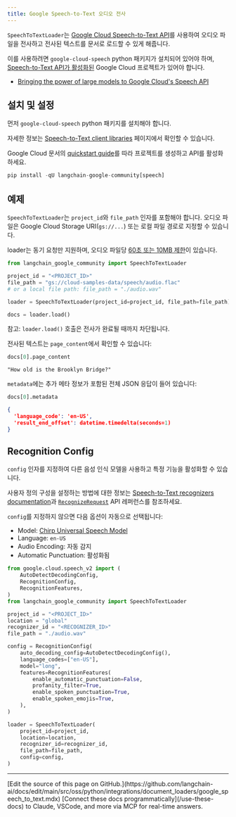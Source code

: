 ```yaml
---
title: Google Speech-to-Text 오디오 전사
---
```


`SpeechToTextLoader`는 [Google Cloud Speech-to-Text API](https://cloud.google.com/speech-to-text)를 사용하여 오디오 파일을 전사하고 전사된 텍스트를 문서로 로드할 수 있게 해줍니다.

이를 사용하려면 `google-cloud-speech` python 패키지가 설치되어 있어야 하며, [Speech-to-Text API가 활성화된](https://cloud.google.com/speech-to-text/v2/docs/transcribe-client-libraries#before_you_begin) Google Cloud 프로젝트가 있어야 합니다.

- [Bringing the power of large models to Google Cloud's Speech API](https://cloud.google.com/blog/products/ai-machine-learning/bringing-power-large-models-google-clouds-speech-api)

## 설치 및 설정

먼저 `google-cloud-speech` python 패키지를 설치해야 합니다.

자세한 정보는 [Speech-to-Text client libraries](https://cloud.google.com/speech-to-text/v2/docs/libraries) 페이지에서 확인할 수 있습니다.

Google Cloud 문서의 [quickstart guide](https://cloud.google.com/speech-to-text/v2/docs/sync-recognize)를 따라 프로젝트를 생성하고 API를 활성화하세요.

```python
pip install -qU langchain-google-community[speech]
```

## 예제

`SpeechToTextLoader`는 `project_id`와 `file_path` 인자를 포함해야 합니다. 오디오 파일은 Google Cloud Storage URI(`gs://...`) 또는 로컬 파일 경로로 지정할 수 있습니다.

loader는 동기 요청만 지원하며, 오디오 파일당 [60초 또는 10MB 제한](https://cloud.google.com/speech-to-text/v2/docs/sync-recognize#:~:text=60%20seconds%20and/or%2010%20MB)이 있습니다.

```python
from langchain_google_community import SpeechToTextLoader

project_id = "<PROJECT_ID>"
file_path = "gs://cloud-samples-data/speech/audio.flac"
# or a local file path: file_path = "./audio.wav"

loader = SpeechToTextLoader(project_id=project_id, file_path=file_path)

docs = loader.load()
```

참고: `loader.load()` 호출은 전사가 완료될 때까지 차단됩니다.

전사된 텍스트는 `page_content`에서 확인할 수 있습니다:

```python
docs[0].page_content
```

```
"How old is the Brooklyn Bridge?"
```

`metadata`에는 추가 메타 정보가 포함된 전체 JSON 응답이 들어 있습니다:

```python
docs[0].metadata
```

```json
{
  'language_code': 'en-US',
  'result_end_offset': datetime.timedelta(seconds=1)
}
```

## Recognition Config

`config` 인자를 지정하여 다른 음성 인식 모델을 사용하고 특정 기능을 활성화할 수 있습니다.

사용자 정의 구성을 설정하는 방법에 대한 정보는 [Speech-to-Text recognizers documentation](https://cloud.google.com/speech-to-text/v2/docs/recognizers)과 [`RecognizeRequest`](https://cloud.google.com/python/docs/reference/speech/latest/google.cloud.speech_v2.types.RecognizeRequest) API 레퍼런스를 참조하세요.

`config`를 지정하지 않으면 다음 옵션이 자동으로 선택됩니다:

- Model: [Chirp Universal Speech Model](https://cloud.google.com/speech-to-text/v2/docs/chirp-model)
- Language: `en-US`
- Audio Encoding: 자동 감지
- Automatic Punctuation: 활성화됨

```python
from google.cloud.speech_v2 import (
    AutoDetectDecodingConfig,
    RecognitionConfig,
    RecognitionFeatures,
)
from langchain_google_community import SpeechToTextLoader

project_id = "<PROJECT_ID>"
location = "global"
recognizer_id = "<RECOGNIZER_ID>"
file_path = "./audio.wav"

config = RecognitionConfig(
    auto_decoding_config=AutoDetectDecodingConfig(),
    language_codes=["en-US"],
    model="long",
    features=RecognitionFeatures(
        enable_automatic_punctuation=False,
        profanity_filter=True,
        enable_spoken_punctuation=True,
        enable_spoken_emojis=True,
    ),
)

loader = SpeechToTextLoader(
    project_id=project_id,
    location=location,
    recognizer_id=recognizer_id,
    file_path=file_path,
    config=config,
)
```

---

<Callout icon="pen-to-square" iconType="regular">
    [Edit the source of this page on GitHub.](https://github.com/langchain-ai/docs/edit/main/src/oss/python/integrations/document_loaders/google_speech_to_text.mdx)
</Callout>
<Tip icon="terminal" iconType="regular">
    [Connect these docs programmatically](/use-these-docs) to Claude, VSCode, and more via MCP for    real-time answers.
</Tip>
